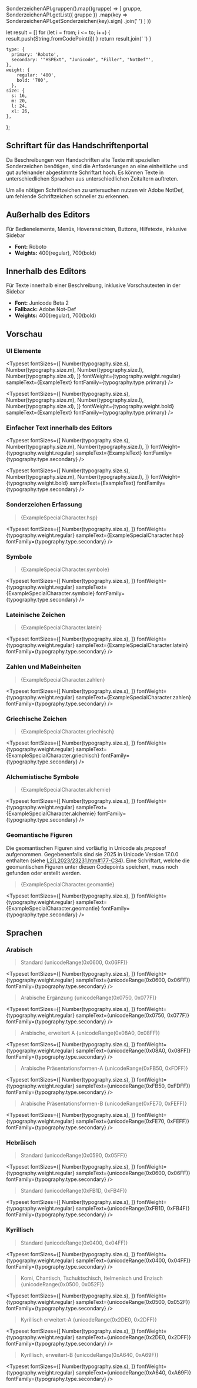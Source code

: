 
  SonderzeichenAPI.gruppen().map((gruppe) =>
    [
      gruppe,
      SonderzeichenAPI.getList({ gruppe })
        .map(key => SonderzeichenAPI.getSonderzeichen(key).sign)
        .join(' ')
    ]
))

  let result = []
  for (let i = from; i <= to; i++) {
    result.push(String.fromCodePoint(i))
  }
  return result.join(' ')
}

    type: {
      primary: 'Roboto',
      secondary: '"HSPExt", "Junicode", "Filler", "NotDef"',
    },
    weight: {
        regular: '400',
        bold: '700',
      },
    size: {
      s: 16,
      m: 20,
      l: 24,
      xl: 26,
    },
};

<Meta title="Schriftart" />

## Schriftart für das Handschriftenportal

Da Beschreibungen von Handschriften alte Texte mit speziellen Sonderzeichen
benötigen, sind die Anforderungen an eine einheitliche und gut aufeinander
abgestimmte Schriftart hoch. Es können Texte in unterschiedlichen Sprachen
aus unterschiedlichen Zeitaltern auftreten.

Um alle nötigen Schriftzeichen zu untersuchen nutzen wir Adobe NotDef, um
fehlende Schriftzeichen schneller zu erkennen.

## Außerhalb des Editors

Für Bedienelemente, Menüs, Hoveransichten, Buttons, Hilfetexte, inklusive
Sidebar

- **Font:** Roboto
- **Weights:** 400(regular), 700(bold)

## Innerhalb des Editors

Für Texte innerhalb einer Beschreibung, inklusive Vorschautexten in der Sidebar

- **Font:** Junicode Beta 2
- **Fallback:** Adobe Not-Def
- **Weights:** 400(regular), 700(bold)

## Vorschau

### UI Elemente

<Typeset
  fontSizes={[
    Number(typography.size.s),
    Number(typography.size.m),
    Number(typography.size.l),
    Number(typography.size.xl),
  ]}
  fontWeight={typography.weight.regular}
  sampleText={ExampleText}
  fontFamily={typography.type.primary}
/>

<Typeset
  fontSizes={[
    Number(typography.size.s),
    Number(typography.size.m),
    Number(typography.size.l),
    Number(typography.size.xl),
  ]}
  fontWeight={typography.weight.bold}
  sampleText={ExampleText}
  fontFamily={typography.type.primary}
/>



### Einfacher Text innerhalb des Editors

<Typeset
  fontSizes={[
    Number(typography.size.s),
    Number(typography.size.m),
    Number(typography.size.l),
  ]}
  fontWeight={typography.weight.regular}
  sampleText={ExampleText}
  fontFamily={typography.type.secondary}
/>

<Typeset
  fontSizes={[
    Number(typography.size.s),
    Number(typography.size.m),
    Number(typography.size.l),
  ]}
  fontWeight={typography.weight.bold}
  sampleText={ExampleText}
  fontFamily={typography.type.secondary}
/>

### Sonderzeichen Erfassung

> {ExampleSpecialCharacter.hsp}

<Typeset
  fontSizes={[
    Number(typography.size.s),
  ]}
  fontWeight={typography.weight.regular}
  sampleText={ExampleSpecialCharacter.hsp}
  fontFamily={typography.type.secondary}
/>

### Symbole

> {ExampleSpecialCharacter.symbole}

<Typeset
  fontSizes={[
    Number(typography.size.s),
  ]}
  fontWeight={typography.weight.regular}
  sampleText={ExampleSpecialCharacter.symbole}
  fontFamily={typography.type.secondary}
/>

### Lateinische Zeichen

> {ExampleSpecialCharacter.latein}

<Typeset
  fontSizes={[
    Number(typography.size.s),
  ]}
  fontWeight={typography.weight.regular}
  sampleText={ExampleSpecialCharacter.latein}
  fontFamily={typography.type.secondary}
/>

### Zahlen und Maßeinheiten

> {ExampleSpecialCharacter.zahlen}

<Typeset
  fontSizes={[
    Number(typography.size.s),
  ]}
  fontWeight={typography.weight.regular}
  sampleText={ExampleSpecialCharacter.zahlen}
  fontFamily={typography.type.secondary}
/>

### Griechische Zeichen

> {ExampleSpecialCharacter.griechisch}

<Typeset
  fontSizes={[
    Number(typography.size.s),
  ]}
  fontWeight={typography.weight.regular}
  sampleText={ExampleSpecialCharacter.griechisch}
  fontFamily={typography.type.secondary}
/>

### Alchemistische Symbole

> {ExampleSpecialCharacter.alchemie}

<Typeset
  fontSizes={[
    Number(typography.size.s),
  ]}
  fontWeight={typography.weight.regular}
  sampleText={ExampleSpecialCharacter.alchemie}
  fontFamily={typography.type.secondary}
/>

### Geomantische Figuren

Die geomantischen Figuren sind vorläufig in Unicode als _proposal_ aufgenommen.
Gegebenenfalls sind sie 2025 in Unicode Version 17.0.0 enthalten (siehe
<a href="https://www.unicode.org/L2/L2023/23231.htm#177-C34"
   target="_blank">L2/L2023/23231.htm#177-C34</a>).
Eine Schriftart, welche die geomantischen Figuren unter diesen Codepoints
speichert, muss noch gefunden oder erstellt werden.


> {ExampleSpecialCharacter.geomantie}

<Typeset
  fontSizes={[
    Number(typography.size.s),
  ]}
  fontWeight={typography.weight.regular}
  sampleText={ExampleSpecialCharacter.geomantie}
  fontFamily={typography.type.secondary}
/>

## Sprachen

### Arabisch

> Standard
> {unicodeRange(0x0600, 0x06FF)}

<Typeset
  fontSizes={[
    Number(typography.size.s),
  ]}
  fontWeight={typography.weight.regular}
  sampleText={unicodeRange(0x0600, 0x06FF)}
  fontFamily={typography.type.secondary}
/>

> Arabische Ergänzung
> {unicodeRange(0x0750, 0x077F)}

<Typeset
  fontSizes={[
    Number(typography.size.s),
  ]}
  fontWeight={typography.weight.regular}
  sampleText={unicodeRange(0x0750, 0x077F)}
  fontFamily={typography.type.secondary}
/>


> Arabische, erweitert A
> {unicodeRange(0x08A0, 0x08FF)}

<Typeset
  fontSizes={[
    Number(typography.size.s),
  ]}
  fontWeight={typography.weight.regular}
  sampleText={unicodeRange(0x08A0, 0x08FF)}
  fontFamily={typography.type.secondary}
/>

> Arabische Präsentationsformen-A
> {unicodeRange(0xFB50, 0xFDFF)}

<Typeset
  fontSizes={[
    Number(typography.size.s),
  ]}
  fontWeight={typography.weight.regular}
  sampleText={unicodeRange(0xFB50, 0xFDFF)}
  fontFamily={typography.type.secondary}
/>

> Arabische Präsentationsformen-B
> {unicodeRange(0xFE70, 0xFEFF)}

<Typeset
  fontSizes={[
    Number(typography.size.s),
  ]}
  fontWeight={typography.weight.regular}
  sampleText={unicodeRange(0xFE70, 0xFEFF)}
  fontFamily={typography.type.secondary}
/>

### Hebräisch

> Standard
> {unicodeRange(0x0590, 0x05FF)}

<Typeset
  fontSizes={[
    Number(typography.size.s),
  ]}
  fontWeight={typography.weight.regular}
  sampleText={unicodeRange(0x0600, 0x06FF)}
  fontFamily={typography.type.secondary}
/>

> Standard
> {unicodeRange(0xFB1D, 0xFB4F)}

<Typeset
  fontSizes={[
    Number(typography.size.s),
  ]}
  fontWeight={typography.weight.regular}
  sampleText={unicodeRange(0xFB1D, 0xFB4F)}
  fontFamily={typography.type.secondary}
/>

### Kyrillisch

> Standard
> {unicodeRange(0x0400, 0x04FF)}

<Typeset
  fontSizes={[
    Number(typography.size.s),
  ]}
  fontWeight={typography.weight.regular}
  sampleText={unicodeRange(0x0400, 0x04FF)}
  fontFamily={typography.type.secondary}
  />

> Komi, Chantisch, Tschuktschisch, Itelmenisch und Enzisch
> {unicodeRange(0x0500, 0x052F)}

<Typeset
  fontSizes={[
    Number(typography.size.s),
  ]}
  fontWeight={typography.weight.regular}
  sampleText={unicodeRange(0x0500, 0x052F)}
  fontFamily={typography.type.secondary}
/>

> Kyrillisch erweitert-A
> {unicodeRange(0x2DE0, 0x2DFF)}

<Typeset
  fontSizes={[
    Number(typography.size.s),
  ]}
  fontWeight={typography.weight.regular}
  sampleText={unicodeRange(0x2DE0, 0x2DFF)}
  fontFamily={typography.type.secondary}
/>

> Kyrillisch, erweitert-B
> {unicodeRange(0xA640, 0xA69F)}

<Typeset
  fontSizes={[
    Number(typography.size.s),
  ]}
  fontWeight={typography.weight.regular}
  sampleText={unicodeRange(0xA640, 0xA69F)}
  fontFamily={typography.type.secondary}
/>
